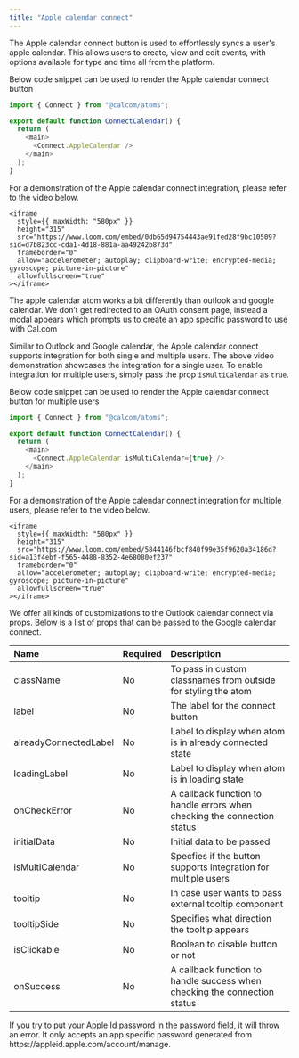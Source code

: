 ```yaml
---
title: "Apple calendar connect"
---
```


The Apple calendar connect button is used to effortlessly syncs a user's apple calendar. This allows users to create, view and edit events, with options available for type and time all from the platform.

Below code snippet can be used to render the Apple calendar connect button

```js
import { Connect } from "@calcom/atoms";

export default function ConnectCalendar() {
  return (
    <main>
      <Connect.AppleCalendar />
    </main>
  );
}
```

For a demonstration of the Apple calendar connect integration, please refer to the video below.

<p></p>

    <iframe
      style={{ maxWidth: "580px" }}
      height="315"
      src="https://www.loom.com/embed/0db65d94754443ae91fed28f9bc10509?sid=d7b823cc-cda1-4d18-881a-aa49242b873d"
      frameborder="0"
      allow="accelerometer; autoplay; clipboard-write; encrypted-media; gyroscope; picture-in-picture"
      allowfullscreen="true"
    ></iframe>

<p></p>

The apple calendar atom works a bit differently than outlook and google calendar. We don’t get redirected to an OAuth consent page, instead a modal appears which prompts us to create an app specific password to use with Cal.com

Similar to Outlook and Google calendar, the Apple calendar connect supports integration for both single and multiple users. The above video demonstration showcases the integration for a single user. To enable integration for multiple users, simply pass the prop `isMultiCalendar` as `true`.

Below code snippet can be used to render the Apple calendar connect button for multiple users

```js
import { Connect } from "@calcom/atoms";

export default function ConnectCalendar() {
  return (
    <main>
      <Connect.AppleCalendar isMultiCalendar={true} />
    </main>
  );
}
```

For a demonstration of the Apple calendar connect integration for multiple users, please refer to the video below.

<p></p>

    <iframe
      style={{ maxWidth: "580px" }}
      height="315"
      src="https://www.loom.com/embed/5844146fbcf840f99e35f9620a34186d?sid=a13f4ebf-f565-4488-8352-4e68080ef237"
      frameborder="0"
      allow="accelerometer; autoplay; clipboard-write; encrypted-media; gyroscope; picture-in-picture"
      allowfullscreen="true"
    ></iframe>

<p></p>

We offer all kinds of customizations to the Outlook calendar connect via props. Below is a list of props that can be passed to the Google calendar connect.

<p></p>

| Name                  | Required | Description                                                              |
| :-------------------- | :------- | :----------------------------------------------------------------------- |
| className             | No       | To pass in custom classnames from outside for styling the atom           |
| label                 | No       | The label for the connect button                                         |
| alreadyConnectedLabel | No       | Label to display when atom is in already connected state                 |
| loadingLabel          | No       | Label to display when atom is in loading state                           |
| onCheckError          | No       | A callback function to handle errors when checking the connection status |
| initialData           | No       | Initial data to be passed                                                |
| isMultiCalendar       | No       | Specfies if the button supports integration for multiple users           |
| tooltip               | No       | In case user wants to pass external tooltip component                    |
| tooltipSide           | No       | Specifies what direction the tooltip appears                             |
| isClickable           | No       | Boolean to disable button or not                                         |
| onSuccess             | No       | A callback function to handle success when checking the connection status|

<Note>
  If you try to put your Apple Id password in the password field, it will throw an error. It only accepts an
  app specific password generated from https://appleid.apple.com/account/manage.
</Note>
